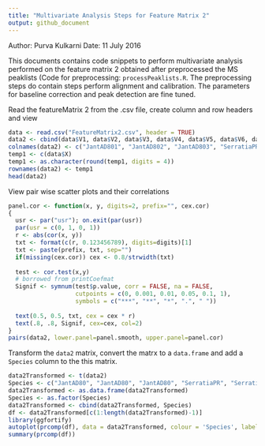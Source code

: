 ```yaml
---
title: "Multivariate Analysis Steps for Feature Matrix 2"
output: github_document
---
```


Author: Purva Kulkarni
Date: 11 July 2016

This documents contains code snippets to perform multivariate analysis performed on the feature matrix 2 obtained after preprocessed the MS peaklists (Code for preprocessing: `processPeaklists.R`. The preprocessing steps do contain steps perform alignment and calibration. The parameters for baseline correction and peak detection are fine tuned. 

Read the featureMatrix 2 from the .csv file, create column and row headers and view

```r
data <- read.csv("FeatureMatrix2.csv", header = TRUE)
data2 <- cbind(data$V1, data$V2, data$V3, data$V4, data$V5, data$V6, data$V7, data$V8, data$V9)
colnames(data2) <- c("JantAD801", "JantAD802", "JantAD803", "SerratiaPRI1", "SerratiaPRI2", "SerratiaPRI3", "TSBagar1", "TSBagar2", "TSBagar3")
temp1 <- c(data$X)
temp1 <- as.character(round(temp1, digits = 4))
rownames(data2) <- temp1
head(data2)
```

View pair wise scatter plots and their correlations

```r
panel.cor <- function(x, y, digits=2, prefix="", cex.cor) 
{
  usr <- par("usr"); on.exit(par(usr)) 
  par(usr = c(0, 1, 0, 1)) 
  r <- abs(cor(x, y)) 
  txt <- format(c(r, 0.123456789), digits=digits)[1] 
  txt <- paste(prefix, txt, sep="") 
  if(missing(cex.cor)) cex <- 0.8/strwidth(txt) 
  
  test <- cor.test(x,y) 
  # borrowed from printCoefmat
  Signif <- symnum(test$p.value, corr = FALSE, na = FALSE, 
                   cutpoints = c(0, 0.001, 0.01, 0.05, 0.1, 1),
                   symbols = c("***", "**", "*", ".", " ")) 
  
  text(0.5, 0.5, txt, cex = cex * r) 
  text(.8, .8, Signif, cex=cex, col=2) 
}
pairs(data2, lower.panel=panel.smooth, upper.panel=panel.cor)
```

Transform the `data2` matrix, convert the matrx to a `data.frame` and add a `Species` column to the this matrix. 

```r
data2Transformed <- t(data2)
Species <- c("JantAD80", "JantAD80", "JantAD80", "SerratiaPR", "SerratiaPR", "SerratiaPR", "TSBAgar", "TSBAgar", "TSBAgar")
data2Transformed <- as.data.frame(data2Transformed)
Species <- as.factor(Species)
data2Transformed <- cbind(data2Transformed, Species)
df <- data2Transformed[c(1:length(data2Transformed)-1)]
library(ggfortify)
autoplot(prcomp(df), data = data2Transformed, colour = 'Species', label  =TRUE, label.size = 4, loadings = TRUE, loadings.colour = 'black', loadings.label = TRUE, loadings.label.size = 4, loadings.label.colour = 'Navyblue')
summary(prcomp(df))



```


